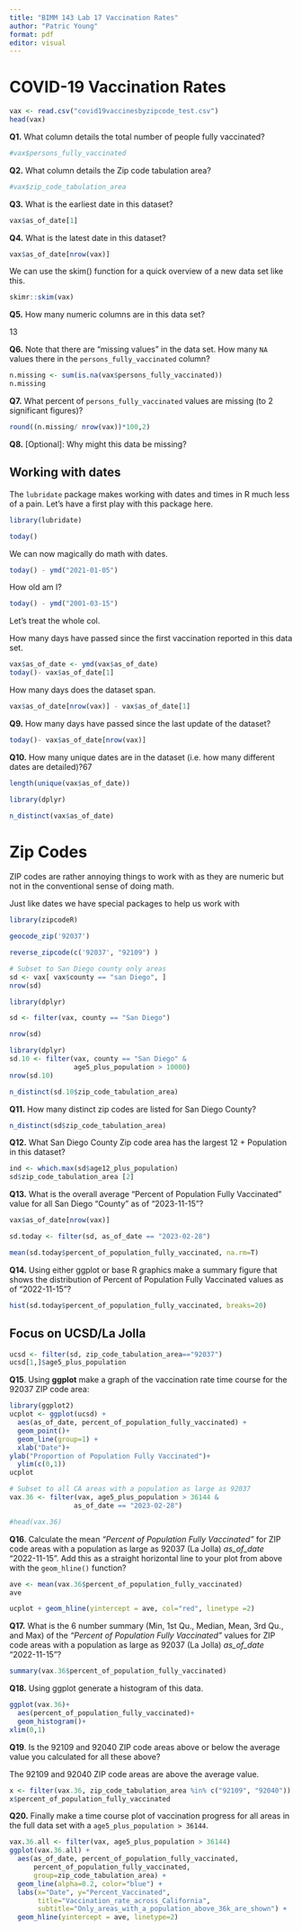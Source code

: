 ```yaml
---
title: "BIMM 143 Lab 17 Vaccination Rates"
author: "Patric Young"
format: pdf
editor: visual
---
```


# COVID-19 Vaccination Rates

```r
vax <- read.csv("covid19vaccinesbyzipcode_test.csv")
head(vax)
```

**Q1.** What column details the total number of people fully vaccinated?

```r
#vax$persons_fully_vaccinated
```

**Q2.** What column details the Zip code tabulation area?

```r
#vax$zip_code_tabulation_area
```

**Q3.** What is the earliest date in this dataset?

```r
vax$as_of_date[1]
```

**Q4.** What is the latest date in this dataset?

```r
vax$as_of_date[nrow(vax)]
```

We can use the skim() function for a quick overview of a new data set like this.

```r
skimr::skim(vax)
```

**Q5.** How many numeric columns are in this data set?

13

**Q6.** Note that there are "missing values" in the data set. How many `NA` values there in the `persons_fully_vaccinated` column?

```r
n.missing <- sum(is.na(vax$persons_fully_vaccinated))
n.missing
```

**Q7.** What percent of `persons_fully_vaccinated` values are missing (to 2 significant figures)?

```r
round((n.missing/ nrow(vax))*100,2)
```

**Q8.** \[Optional\]: Why might this data be missing?

## Working with dates

The `lubridate` package makes working with dates and times in R much less of a pain. Let's have a first play with this package here.

```r
library(lubridate)
```

```r
today()
```

We can now magically do math with dates.

```r
today() - ymd("2021-01-05")
```

How old am I?

```r
today() - ymd("2001-03-15")
```

Let's treat the whole col.

How many days have passed since the first vaccination reported in this data set.

```r
vax$as_of_date <- ymd(vax$as_of_date)
today()- vax$as_of_date[1]
```

How many days does the dataset span.

```r
vax$as_of_date[nrow(vax)] - vax$as_of_date[1]
```

**Q9.** How many days have passed since the last update of the dataset?

```r
today()- vax$as_of_date[nrow(vax)]
```

**Q10.** How many unique dates are in the dataset (i.e. how many different dates are detailed)?67

```r
length(unique(vax$as_of_date))
```

```r
library(dplyr)

n_distinct(vax$as_of_date)
```

# Zip Codes

ZIP codes are rather annoying things to work with as they are numeric but not in the conventional sense of doing math.

Just like dates we have special packages to help us work with

```r
library(zipcodeR)
```

```r
geocode_zip('92037')
```

```r
reverse_zipcode(c('92037', "92109") )
```

```r
# Subset to San Diego county only areas
sd <- vax[ vax$county == "san Diego", ]
nrow(sd)
```

```r
library(dplyr)

sd <- filter(vax, county == "San Diego")

nrow(sd)
```

```r
library(dplyr)
sd.10 <- filter(vax, county == "San Diego" &
                age5_plus_population > 10000)
nrow(sd.10)
```

```r
n_distinct(sd.10$zip_code_tabulation_area)
```

**Q11.** How many distinct zip codes are listed for San Diego County?

```r
n_distinct(sd$zip_code_tabulation_area)
```

**Q12.** What San Diego County Zip code area has the largest 12 + Population in this dataset?

```r
ind <- which.max(sd$age12_plus_population)
sd$zip_code_tabulation_area [2]
```

**Q13.** What is the overall average "Percent of Population Fully Vaccinated" value for all San Diego "County" as of "2023-11-15"?

```r
vax$as_of_date[nrow(vax)]
```

```r
sd.today <- filter(sd, as_of_date == "2023-02-28")
```

```r
mean(sd.today$percent_of_population_fully_vaccinated, na.rm=T)
```

**Q14.** Using either ggplot or base R graphics make a summary figure that shows the distribution of Percent of Population Fully Vaccinated values as of "2022-11-15"?

```r
hist(sd.today$percent_of_population_fully_vaccinated, breaks=20)
```

## Focus on UCSD/La Jolla

```r
ucsd <- filter(sd, zip_code_tabulation_area=="92037")
ucsd[1,]$age5_plus_population
```

**Q15**. Using **ggplot** make a graph of the vaccination rate time course for the 92037 ZIP code area:

```r
library(ggplot2)
ucplot <- ggplot(ucsd) +
  aes(as_of_date, percent_of_population_fully_vaccinated) +
  geom_point()+
  geom_line(group=1) +
  xlab("Date")+
ylab("Proportion of Population Fully Vaccinated")+
  ylim(c(0,1)) 
ucplot
```

```r
# Subset to all CA areas with a population as large as 92037
vax.36 <- filter(vax, age5_plus_population > 36144 &
                as_of_date == "2023-02-28")

#head(vax.36)
```

**Q16**. Calculate the mean *"Percent of Population Fully Vaccinated"* for ZIP code areas with a population as large as 92037 (La Jolla) *as_of_date* "2022-11-15". Add this as a straight horizontal line to your plot from above with the `geom_hline()` function?

```r
ave <- mean(vax.36$percent_of_population_fully_vaccinated)
ave

```

```r
ucplot + geom_hline(yintercept = ave, col="red", linetype =2)

```

**Q17.** What is the 6 number summary (Min, 1st Qu., Median, Mean, 3rd Qu., and Max) of the *"Percent of Population Fully Vaccinated"* values for ZIP code areas with a population as large as 92037 (La Jolla) *as_of_date* "2022-11-15"?

```r
summary(vax.36$percent_of_population_fully_vaccinated)
```

**Q18.** Using ggplot generate a histogram of this data.

```r
ggplot(vax.36)+
  aes(percent_of_population_fully_vaccinated)+
  geom_histogram()+
xlim(0,1)
```

**Q19**. Is the 92109 and 92040 ZIP code areas above or below the average value you calculated for all these above?

The 92109 and 92040 ZIP code areas are above the average value.

```r
x <- filter(vax.36, zip_code_tabulation_area %in% c("92109", "92040"))
x$percent_of_population_fully_vaccinated
```

**Q20.** Finally make a time course plot of vaccination progress for all areas in the full data set with a `age5_plus_population > 36144`.

```r
vax.36.all <- filter(vax, age5_plus_population > 36144)
ggplot(vax.36.all) +
  aes(as_of_date, percent_of_population_fully_vaccinated,
      percent_of_population_fully_vaccinated, 
      group=zip_code_tabulation_area) +
  geom_line(alpha=0.2, color="blue") +
  labs(x="Date", y="Percent_Vaccinated",
       title="Vaccination_rate_across_California",
       subtitle="Only_areas_with_a_population_above_36k_are_shown") +
  geom_hline(yintercept = ave, linetype=2)
```
